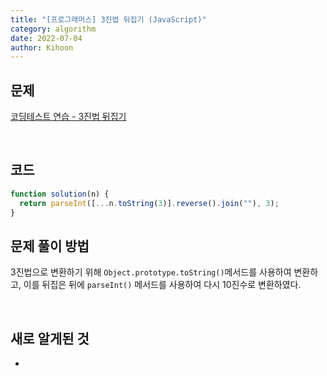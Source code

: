 ```yaml
---
title: "[프로그래머스] 3진법 뒤집기 (JavaScript)"
category: algorithm
date: 2022-07-04
author: Kihoon
---
```


## 문제

[코딩테스트 연습 - 3진법 뒤집기](https://school.programmers.co.kr/learn/courses/30/lessons/68935)

<br />

## 코드

```jsx
function solution(n) {
  return parseInt([...n.toString(3)].reverse().join(""), 3);
}
```

## 문제 풀이 방법

3진법으로 변환하기 위해 `Object.prototype.toString()`메서드를 사용하여 변환하고, 이를 뒤집은 뒤에 `parseInt()` 메서드를 사용하여 다시 10진수로 변환하였다.

<br />

## 새로 알게된 것

-
